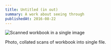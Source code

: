 ```yaml
---
title: Untitled (in out)
summary: A work about seeing through
publishedAt: 2016-08-22
---
```


![Scanned workbook in a single image](/2016/insideout.png)

Photo, collated scans of workbook into single file.
